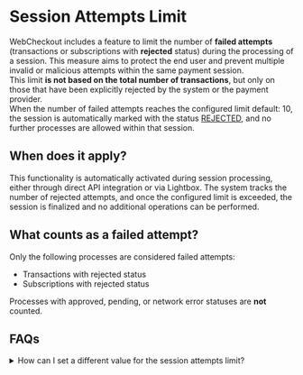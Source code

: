 
# Session Attempts Limit  
WebCheckout includes a feature to limit the number of **failed attempts** (transactions or subscriptions with **rejected** status) during the processing of a session. This measure aims to protect the end user and prevent multiple invalid or malicious attempts within the same payment session.  
This limit **is not based on the total number of transactions**, but only on those that have been explicitly rejected by the system or the payment provider.  
When the number of failed attempts reaches the configured limit default: 10, the session is automatically marked with the status [REJECTED](/en/checkout/how-checkout-works#checkout-session-states), and no further processes are allowed within that session.

## When does it apply?
This functionality is automatically activated during session processing, either through direct API integration or via Lightbox. The system tracks the number of rejected attempts, and once the configured limit is exceeded, the session is finalized and no additional operations can be performed.

## What counts as a failed attempt?
Only the following processes are considered failed attempts:
- Transactions with rejected status
- Subscriptions with rejected status

Processes with approved, pending, or network error statuses are **not** counted.

## FAQs
<details>
  <summary>How can I set a different value for the session attempts limit?</summary>
  <p>To request a limit different from the default value, contact our operations team by emailing <a href="mailto:servicioposventa@placetopay.com">servicioposventa@placetopay.com</a> and indicate the desired value for your site.</p>
</details>